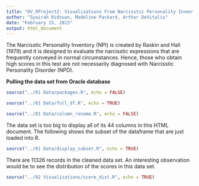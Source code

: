 ```yaml
---
title: "DV_RProject2: Visualizations From Narcisstic Personality Inventory (NPI) Test"
author: "Syairah Ridzuan, Madeline Packard, Arthur DeVitalis"
date: "February 15, 2015"
output: html_document
---
```


The Narcisstic Personality Inventory (NPI) is created by Raskin and Hall (1979) and it is designed to evaluate the narcisstic expressions that are frequently conveyed in normal circumstances. Hence, those who obtain high scores in this test are not necessarily diagnosed with Narcisstic Personality Disorder (NPD).


**Pulling the data set from Oracle database**

```r
source("../01 Data/packages.R", echo = FALSE)
```
```r
source("../01 Data/full_df.R", echo = TRUE)
```

```r
source("../01 Data/column_rename.R", echo = FALSE)
```

The data set is too big to display all of its 44 columns in this HTML document. The following shows the subset of the dataframe that are just loaded into R.

```r
source("../01 Data/display_subset.R", echo = TRUE)
```



There are 11326 records in the cleaned data set. An interesting observation would be to see the distribution of the scores in this data set.

```r
source("../02 Visualizations/score_dist.R", echo = TRUE)
```



